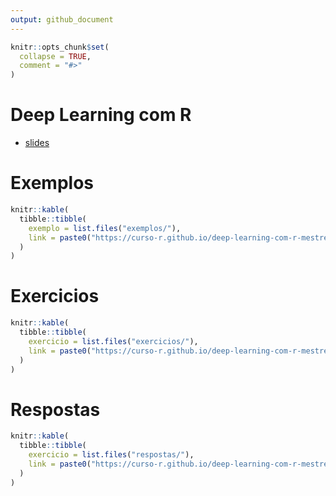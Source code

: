 ```yaml
---
output: github_document
---
```


<!-- README.md is generated from README.Rmd. Please edit that file -->

```r
knitr::opts_chunk$set(
  collapse = TRUE,
  comment = "#>"
)
```


# Deep Learning com R

- [slides](https://curso-r.github.io/deep-learning-com-r-mestre/slides/)

# Exemplos

```r
knitr::kable(
  tibble::tibble(
    exemplo = list.files("exemplos/"),
    link = paste0("https://curso-r.github.io/deep-learning-com-r-mestre/exemplos/", exemplo)
  )
)
```

# Exercicios

```r
knitr::kable(
  tibble::tibble(
    exercicio = list.files("exercicios/"),
    link = paste0("https://curso-r.github.io/deep-learning-com-r-mestre/exercicios/", exercicio)
  )
)
```

# Respostas

```r
knitr::kable(
  tibble::tibble(
    exercicio = list.files("respostas/"),
    link = paste0("https://curso-r.github.io/deep-learning-com-r-mestre/respostas/", exercicio)
  )
)
```